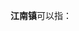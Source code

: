 '''江南镇'''可以指：
{{PRC admin/disambig|22/24/03/110/000|33/01/22/113/000|35/01/22/117/000|43/06/82/105/000|43/09/23/122/000|51/15/03/103/000}}
{{disambig|cat=三字中国镇名消歧义}}